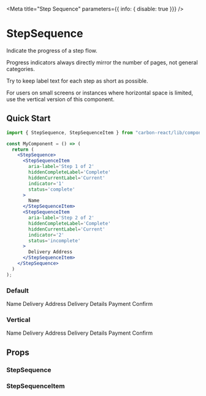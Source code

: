 
<Meta
  title="Step Sequence"
  parameters={{ info: { disable: true }}}
/>

# StepSequence

Indicate the progress of a step flow.

Progress indicators always directly mirror the number of pages, not general categories.

Try to keep label text for each step as short as possible.

For users on small screens or instances where horizontal space is limited, use the vertical version of this component.

## Quick Start

```jsx
import { StepSequence, StepSequenceItem } from "carbon-react/lib/components/step-sequence";

const MyComponent = () => (
  return (
    <StepSequence>
      <StepSequenceItem
        aria-label='Step 1 of 2'
        hiddenCompleteLabel='Complete'
        hiddenCurrentLabel='Current'
        indicator='1'
        status='complete'
      >
        Name
      </StepSequenceItem>
      <StepSequenceItem
        aria-label='Step 2 of 2'
        hiddenCompleteLabel='Complete'
        hiddenCurrentLabel='Current'
        indicator='2'
        status='incomplete'
      >
        Delivery Address
      </StepSequenceItem>
    </StepSequence>
  )
);
```

### Default

<Preview>
  <Story name="default">
    <StepSequence>
      <StepSequenceItem
        aria-label='Step 1 of 5'
        hiddenCompleteLabel='Complete'
        hiddenCurrentLabel='Current'
        indicator='1'
        status='complete'
      >
        Name
      </StepSequenceItem>
      <StepSequenceItem
        aria-label='Step 2 of 5'
        hiddenCompleteLabel='Complete'
        hiddenCurrentLabel='Current'
        indicator='2'
        status='complete'
      >
        Delivery Address
      </StepSequenceItem>
      <StepSequenceItem
        aria-label='Step 3 of 5'
        hiddenCompleteLabel='Complete'
        hiddenCurrentLabel='Current'
        indicator='3'
        status='current'
      >
        Delivery Details
      </StepSequenceItem>
      <StepSequenceItem
        aria-label='Step 4 of 5'
        hiddenCompleteLabel='Complete'
        hiddenCurrentLabel='Current'
        indicator='4'
        status='incomplete'
      >
        Payment
      </StepSequenceItem>
      <StepSequenceItem
        aria-label='Step 5 of 5'
        hiddenCompleteLabel='Complete'
        hiddenCurrentLabel='Current'
        indicator='5'
        status='incomplete'
      >
        Confirm
      </StepSequenceItem>
    </StepSequence>
  </Story>
</Preview>

### Vertical

<Preview>
  <Story name="vertical">
    <StepSequence orientation="vertical">
      <StepSequenceItem
        aria-label='Step 1 of 5'
        hiddenCompleteLabel='Complete'
        hiddenCurrentLabel='Current'
        indicator='1'
        status='complete'
      >
        Name
      </StepSequenceItem>
      <StepSequenceItem
        aria-label='Step 2 of 5'
        hiddenCompleteLabel='Complete'
        hiddenCurrentLabel='Current'
        indicator='2'
        status='complete'
      >
        Delivery Address
      </StepSequenceItem>
      <StepSequenceItem
        aria-label='Step 3 of 5'
        hiddenCompleteLabel='Complete'
        hiddenCurrentLabel='Current'
        indicator='3'
        status='current'
      >
        Delivery Details
      </StepSequenceItem>
      <StepSequenceItem
        aria-label='Step 4 of 5'
        hiddenCompleteLabel='Complete'
        hiddenCurrentLabel='Current'
        indicator='4'
        status='incomplete'
      >
        Payment
      </StepSequenceItem>
      <StepSequenceItem
        aria-label='Step 5 of 5'
        hiddenCompleteLabel='Complete'
        hiddenCurrentLabel='Current'
        indicator='5'
        status='incomplete'
      >
        Confirm
      </StepSequenceItem>
    </StepSequence>
  </Story>
</Preview>

## Props

### StepSequence
<Props of={StepSequence} />

### StepSequenceItem
<Props of={StepSequenceItem} />